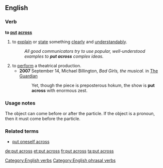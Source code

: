 ==English==

===Verb===
'''to [[put]] [[across]]'''

#to [[explain]] or [[state]] something [[clearly]] and [[understandably]].
#:''All good communicators try to use popular, well-understood examples to '''put across''' complex ideas.''
#to [[perform]] a theatrical production.
#*'''2007''' September 14,  Michael Billington, ''Bad Girls, the musical.'' in [[w:The Guardian|The Guardian]]
#*:Yet, though the piece is preposterous hokum, the show is '''put across''' with enormous zest.

===Usage notes===
The object can come before or after the particle. If the object is a pronoun, then it must come before the 
particle.

===Related terms===
*[[put oneself across]]

[[Category:English verbs]]
[[Category:English phrasal verbs]]

[[de:put across]]
[[et:put across]]
[[fr:put across]]
[[ta:put across]]